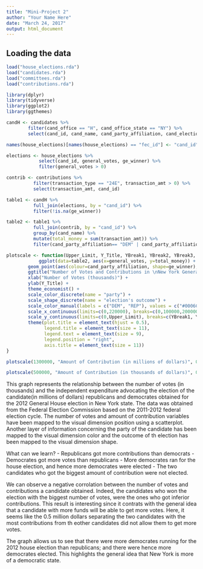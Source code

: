 ```yaml
---
title: "Mini-Project 2"
author: "Your Name Here"
date: "March 24, 2017"
output: html_document
---
```



## Loading the data


```r
load("house_elections.rda")
load("candidates.rda")
load("committees.rda")
load("contributions.rda")

library(dplyr)
library(tidyverse)
library(ggplot2)
library(ggthemes)
```

```r
candH <- candidates %>%
        filter(cand_office == "H", cand_office_state == "NY") %>%
        select(cand_id, cand_name, cand_party_affiliation, cand_election_yr)

names(house_elections)[names(house_elections) == "fec_id"] <- "cand_id"

elections <- house_elections %>%
            select(cand_id, general_votes, ge_winner) %>%
            filter(general_votes > 0)

contrib <- contributions %>%
          filter(transaction_type == "24E", transaction_amt > 0) %>%
          select(transaction_amt, cand_id)

table1 <- candH %>%
          full_join(elections, by = "cand_id") %>%
          filter(!is.na(ge_winner)) 

table2 <- table1 %>%
          full_join(contrib, by = "cand_id") %>%
          group_by(cand_name) %>%
          mutate(total_money = sum(transaction_amt)) %>%
          filter(cand_party_affiliation== "DEM" | cand_party_affiliation=="REP", !is.na(total_money))

plotscale <- function(Upper_Limit, Y_Title, YBreak1, YBreak2, YBreak3, YBreak4, YBreak5, YBreak6, YLab1, YLab2, YLab3, YLab4, YLab5, YLab6) {
            ggplot(data=table2, aes(x=general_votes, y=total_money)) +
        geom_point(aes(colour=cand_party_affiliation, shape=ge_winner), size=2.5) +
        ggtitle("Number of Votes and Contributions in \nNew York General House Election") +
        xlab("Number of Votes (thousands)") +
        ylab(Y_Title) +
        theme_economist() +
        scale_color_discrete(name = "party") +
        scale_shape_discrete(name = "election's outcome") +
        scale_color_manual(labels = c("DEM", "REP"), values = c("#0006CC", "#CC0000")) +
        scale_x_continuous(limits=c(0,220000), breaks=c(0,100000,200000), labels = c("0","100","200")) +
        scale_y_continuous(limits=c(0,Upper_Limit), breaks=c(YBreak1, YBreak2, YBreak3, YBreak4, YBreak5, YBreak6), labels=c(YLab1, YLab2, YLab3, YLab4, YLab5, YLab6)) +
        theme(plot.title = element_text(hjust = 0.5),
              legend.title = element_text(size = 11),
              legend.text = element_text(size = 9),
              legend.position = "right",
              axis.title = element_text(size = 11))
}

plotscale(1300000, "Amount of Contribution (in millions of dollars)", 0, 250000, 500000, 750000, 1000000, 1250000, 0, 0.25, 0.50, 0.75, 1.00, 1.25)

plotscale(500000, "Amount of Contribution (in thousands of dollars)", 0, 100000, 200000, 300000, 400000, 500000, 0, 100, 200, 300, 400, 500)

```
This graph represents the relationship between the number of votes (in thousands) and the independent expenditure advocating the election of the candidate(in millions of dollars) republicans and democrates obtained for the 2012 General House election in New York state. 
The data was obtained from the Federal Election Commission based on the 2011-2012 federal election cycle. 
The number of votes and amount of contribution variables have been mapped to the visual dimension position using a scatterplot. Another layer of information concerning the party of the candidate has been mapped to the visual dimension color and the outcome of th election has been mapped to the visual dimension shape. 

What can we learn?
  - Republicans got more contributions than democrats 
  - Democrates got more votes than republicans
  - More democrates ran for the house election, and hence more democrates were elected
  - The two candidates who got the biggest amount of contribution were not elected. 
  
We can observe a negative corrolation between the number of votes and contributions a candidate obtained. Indeed, the candidates who won the election with the biggest number of votes, were the ones who got inferior contributions. This result is interesting since it contrats with the general idea that a candidate with more funds will be able to get more votes. Here, it seems like the 0.5 million dollars separating the two candidates with the most contributions from th eother candidates did not allow them to get more votes. 

The graph allows us to see that there were more democrates running for the 2012 house election than republicans; and there were hence more democrates elected. This highlights the general idea that New York is more of a democratic state.
